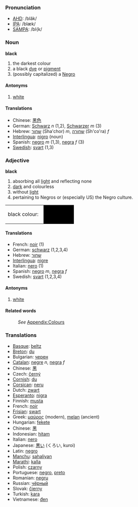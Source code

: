 ===Pronunciation===
*[[w:AHD|AHD]]: /blăk/
*[[w:IPA|IPA]]: /blæk/
*[[w:SAMPA|SAMPA]]: /bl{k/

===Noun===

;'''black'''
#the darkest colour
#a black [[dye]] or [[pigment]]
#(possibly capitalized) a [[Negro]]

====Antonyms====
#[[white]]

====Translations====
*Chinese: [[黑色]]
*German: [[Schwarz]] ''n'' (1,2), [[Schwarzer]] ''m'' (3)
*Hebrew: [[שחור]] (Sha'chor) ''m'', [[שחורה]] (Sh'co'ra) ''f''
*[[Interlingua]]: [[nigro]] (noun)
*Spanish: [[negro]] ''m'' (1,3), [[negra]] ''f'' (3)
*[[Swedish]]: [[svart]] (1,3)

===Adjective===
;'''black'''
#absorbing all [[light]] and reflecting none
#[[dark]] and colourless
#without [[light]]
#pertaining to Negros or (especially US) the Negro culture.

<table><tr><td height="25">black colour: &nbsp;</td><td bgcolor="black" width="80">&nbsp; </td></tr></table>


====Translations====

*French: [[noir]] (1)
*German: [[schwarz]] (1,2,3,4)
*Hebrew: [[שחור]] 
*[[Interlingua]]: [[nigre]]
*Italian: [[nero]] (1)
*Spanish: [[negro]] ''m'', [[negra]] ''f''
*Swedish: [[svart]] (1,2,3,4)

====Antonyms====
#[[white]]

====Related words====
:''See'' [[Wiktionary_Appendix:Colours|Appendix:Colours]]

===Translations===

* [[Basque]]: [[beltz]]
* [[Breton]]: [[du]]
* Bulgarian: [[чeрeн]] 
* [[Catalan]]: [[negre]] ''n'', [[negra]] ''f''
* Chinese: [[黑]]
* Czech: [[černý]]
* [[Cornish]]: [[du]]
* [[Corsican]]: [[neru]]
* Dutch: [[zwart]]
* [[Esperanto]]: [[nigra]]
* Finnish: [[musta]]
* French: [[noir]]
* [[Frisian]]: [[swart]]
* Greek: [[μαύρος]] (modern), [[melan]] (ancient)
* Hungarian: [[fekete]]
* Chinese: [[黑]]
* Indonesian: [[hitam]]
* Italian: [[nero]]
* Japanese: [[黒い]] (くろい, kuroi)
* Latin: [[negro]]
*[[Manchu]]: [[sahaliyan]]
* [[Marathi]]: [[kalla]]
* Polish: [[czarny]]
* Portuguese:  [[negro]], [[preto]]
* Romanian: [[negru]]
* Russian: [[чёрный]]
* Slovak: [[čierny]]
* Turkish: [[kara]]
* Vietnamese: [[đen]]